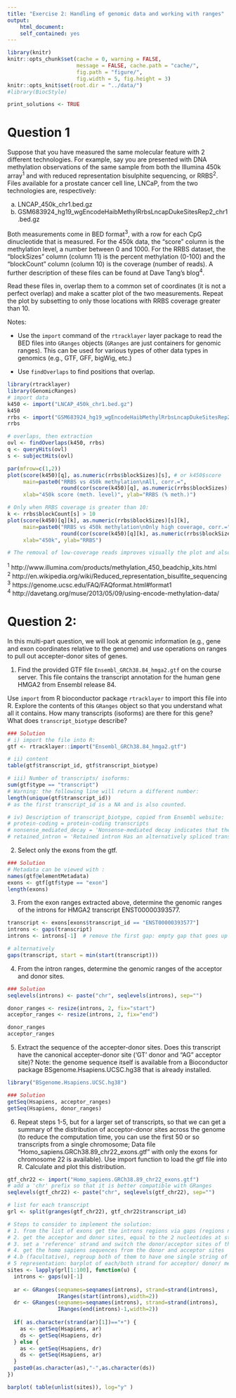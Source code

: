 ```yaml
---
title: "Exercise 2: Handling of genomic data and working with ranges"
output: 
    html_document:
    self_contained: yes
---
```


```r
library(knitr)
knitr::opts_chunk$set(cache = 0, warning = FALSE, 
                      message = FALSE, cache.path = "cache/", 
                      fig.path = "figure/", 
                      fig.width = 5, fig.height = 3)
knitr::opts_knit$set(root.dir = "../data/")
#library(BiocStyle)
```


```r
print_solutions <- TRUE
```

# Question 1


Suppose that you have measured the same molecular feature with 2 different technologies. For example, say you are presented with DNA methylation observations of the same sample from both the Illumina 450k array^1^ and with reduced representation bisulphite sequencing, or RRBS^2^. Files available for a prostate cancer cell line, LNCaP, from the two technologies are, respectively:

a. LNCAP_450k_chr1.bed.gz
b. GSM683924_hg19_wgEncodeHaibMethylRrbsLncapDukeSitesRep2_chr1.bed.gz

Both measurements come in BED format^3^, with a row for each CpG dinucleotide that is measured. For the 450k data, the "score" column is the methylation level, a number between 0 and 1000. For the RRBS dataset, the "blockSizes" column (column 11) is the percent methylation (0-100) and the "blockCount" column (column 10) is the coverage (number of reads). A further description of these files can be found at Dave Tang's blog^4^.

Read these files in, overlap them to a common set of coordinates (it is not a perfect overlap) and make a scatter plot of the two measurements. Repeat the plot by subsetting to only those locations with RRBS coverage greater than 10.

Notes: 

* Use the `import` command of the `rtracklayer` layer package to read the BED files into `GRanges` objects (`GRanges` are just containers for genomic ranges).  This can be used for various types of other data types in genomics (e.g., GTF, GFF, bigWig, etc.)
 
* Use `findOverlaps` to find positions that overlap.


```r
library(rtracklayer)
library(GenomicRanges)
# import data
k450 <- import("LNCAP_450k_chr1.bed.gz")
k450
rrbs <- import("GSM683924_hg19_wgEncodeHaibMethylRrbsLncapDukeSitesRep2.bedRrbs_chr1.bed.gz")
rrbs

# overlaps, then extraction
ovl <- findOverlaps(k450, rrbs)
q <- queryHits(ovl)
s <- subjectHits(ovl)

par(mfrow=c(1,2))
plot(score(k450)[q], as.numeric(rrbs$blockSizes)[s], # or k450$score
     main=paste0("RRBS vs 450k methylation\nAll, corr.=", 
                 round(cor(score(k450)[q], as.numeric(rrbs$blockSizes)[s]),2)),
     xlab="450k score (meth. level)", ylab="RRBS (% meth.)")

# Only when RRBS coverage is greater than 10:
k <- rrbs$blockCount[s] > 10
plot(score(k450)[q][k], as.numeric(rrbs$blockSizes)[s][k],
     main=paste0("RRBS vs 450k methylation\nOnly high coverage, corr.=",
                 round(cor(score(k450)[q][k], as.numeric(rrbs$blockSizes)[s][k]), 2)),
     xlab="450k", ylab="RRBS")

# The removal of low-coverage reads improves visually the plot and also the correlation between the two methylation coefficients. Low-coverage reads are often technical/ biological noise that are not relevant and should be removed from the analysis. 

```


^1^ http://www.illumina.com/products/methylation_450_beadchip_kits.html  
^2^ http://en.wikipedia.org/wiki/Reduced_representation_bisulfite_sequencing  
^3^ https://genome.ucsc.edu/FAQ/FAQformat.html#format1  
^4^ http://davetang.org/muse/2013/05/09/using-encode-methylation-data/ 

# Question 2: 

In this multi-part question, we will look at genomic information (e.g., gene and exon coordinates relative to the genome) and use operations on ranges to pull out accepter-donor sites of genes.

1. Find the provided GTF file `Ensembl_GRCh38.84_hmga2.gtf` on the course server. This file contains the transcript annotation for the human gene HMGA2 from Ensembl release 84. 

Use `import` from R bioconductor package `rtracklayer` to import this file into R. Explore the contents of this `GRanges` object so that you understand what all it contains.  How many transcripts (isoforms) are there for this gene?  What does `transcript_biotype` describe?

```r
### Solution
# i) import the file into R:
gtf <- rtracklayer::import("Ensembl_GRCh38.84_hmga2.gtf")

# ii) content
table(gtf$transcript_id, gtf$transcript_biotype)

# iii) Number of transcripts/ isoforms:
sum(gtf$type == "transcript")
# Warning: the following line will return a different number:
length(unique(gtf$transcript_id))
# as the first transcript_id is a NA and is also counted. 

# iv) Description of transcript_biotype, copied from Ensembl website: 
# protein-coding = protein-coding transcripts
# nonsense_mediated_decay = 'Nonsense-mediated decay indicates that the transcript undergoes nonsense mediated decay, a process which detects nonsense mutations and prevents the expression of truncated or erroneous proteins. This type of transcript is annotated by VEGA/Havana.' [https://www.ensembl.org/Help/View?id=151]
# retained_intron = 'Retained intron Has an alternatively spliced transcript believed to contain intronic sequence relative to other, coding, variants.' [https://www.ensembl.org/info/genome/genebuild/biotypes.html]

```

2. Select only the exons from the gtf.

```r
### Solution
# Metadata can be viewed with : 
names(gtf@elementMetadata)
exons <- gtf[gtf$type == "exon"]
length(exons)
```


3. From the exon ranges extracted above, determine the genomic ranges of the introns for HMGA2 transcript ENST00000393577.  

```r
transcript <- exons[exons$transcript_id == "ENST00000393577"]
introns <- gaps(transcript)
introns <- introns[-1]  # remove the first gap: empty gap that goes up to the chromsome start

# alternatively
gaps(transcript, start = min(start(transcript)))
```

4. From the intron ranges, determine the genomic ranges of the acceptor and donor sites.

```r
### Solution
seqlevels(introns) <- paste("chr", seqlevels(introns), sep="")

donor_ranges <- resize(introns, 2, fix="start")
acceptor_ranges <- resize(introns, 2, fix="end")

donor_ranges
acceptor_ranges
```

5. Extract the sequence of the accepter-donor sites.  Does this transcript have the canonical accepter-donor site ('GT' donor and "AG" acceptor site)? Note: the genome sequence itself is available from a Bioconductor package BSgenome.Hsapiens.UCSC.hg38 that is already installed.

```r
library("BSgenome.Hsapiens.UCSC.hg38")
```

```r
### Solution
getSeq(Hsapiens, acceptor_ranges)
getSeq(Hsapiens, donor_ranges)
```

6. Repeat steps 1-5, but for a larger set of transcripts, so that we can get a summary of the distribution of acceptor-donor sites across the genome (to reduce the computation time, you can use the first 50 or so transcripts from a single chromosome; Data file "Homo_sapiens.GRCh38.89_chr22_exons.gtf" with only the exons for chromosome 22 is available). Use import function to load the gtf file into R. Calculate and plot this distribution.


```r
gtf_chr22 <- import("Homo_sapiens.GRCh38.89_chr22_exons.gtf")
# add a 'chr' prefix so that it is better compatible with GRanges
seqlevels(gtf_chr22) <- paste("chr", seqlevels(gtf_chr22), sep="")

# list for each transcript
grl <- split(granges(gtf_chr22), gtf_chr22$transcript_id)

# Steps to consider to implement the solution: 
# 1. from the list of exons get the introns regions via gaps (regions not covered by exons)
# 2. get the acceptor and donor sites, equal to the 2 nucleotides at start and end
# 3. set a 'reference' strand and switch the donor/acceptor sites of the other strand
# 4. get the homo sapiens sequences from the donor and acceptor sites
# 4.b (facultative), regroup both of them to have one single string of characters
# 5 representation: barplot of each/both strand for acceptor/ donor/ merged sites
sites <- lapply(grl[1:100], function(u) {
  introns <- gaps(u)[-1]
  
  ar <- GRanges(seqnames=seqnames(introns), strand=strand(introns),
                IRanges(start(introns),width=2))
  dr <- GRanges(seqnames=seqnames(introns), strand=strand(introns),
                IRanges(end(introns)-1,width=2))
  
  if( as.character(strand(ar)[1])=="+") {
    as <- getSeq(Hsapiens, ar)
    ds <- getSeq(Hsapiens, dr)
  } else {
    as <- getSeq(Hsapiens, dr)
    ds <- getSeq(Hsapiens, ar)
  }
  paste0(as.character(as),"-",as.character(ds))
})

barplot( table(unlist(sites)), log="y" )

```
